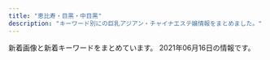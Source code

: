 ```yaml
---
title: "恵比寿・目黒・中目黒"
description: "キーワード別にの巨乳アジアン・チャイナエステ嬢情報をまとめました。"
---
```


新着画像と新着キーワードをまとめています。
2021年06月16日の情報です。

<DmmAffiliateIns />
<KeywordTable
  shops={
    [
    {
        "name": "Eminal beauty \u30b5\u30ed\u30f3",
        "station": "JR\u76ee\u9ed2\u99c5\u897f\u53e3",
        "img_links": [],
        "keywords": {
            "\u4e73": 2
        },
        "url": "https://eminalhealthbeautysalon.amebaownd.com/"
    },
    {
        "station": "JR\u76ee\u9ed2\u99c5\u6771\u53e3",
        "url": "http://with-you.tyo.cm",
        "name": "With you\u30fb\u30a6\u30a3\u30ba\u30e6\u30fc",
        "img_links": [
            "http://with-you.tyo.cm/photos/sites/6/2019/11/2019110806175734.jpg",
            "http://with-you.tyo.cm/photos/sites/6/2019/11/2019110107572662.jpg",
            "http://with-you.tyo.cm/photos/sites/6/2019/06/2019060510455732.jpg",
            "http://with-you.tyo.cm/photos/sites/6/2019/11/2019110108002447.jpg",
            "http://with-you.tyo.cm/photos/sites/6/2019/10/2019102716505124.jpg",
            "http://with-you.tyo.cm/images/s_recuit.jpg",
            "http://with-you.tyo.cm/images/s_pick.jpg",
            "http://with-you.tyo.cm/photos/sites/6/2019/03/2019030615474648.jpg",
            "http://with-you.tyo.cm/photos/sites/6/2019/11/2019111915264240.jpg",
            "http://with-you.tyo.cm/photos/sites/6/2019/02/2019021818395644.jpg",
            "http://with-you.tyo.cm/photos/sites/6/2019/02/2019021816155116.jpg",
            "http://with-you.tyo.cm/photos/sites/6/2019/11/2019110806175615.jpg",
            "http://with-you.tyo.cm/photos/sites/6/2020/09/2020092511214697.jpg",
            "http://with-you.tyo.cm/photos/sites/6/2021/04/2021041715082929.jpg",
            "http://with-you.tyo.cm/photos/sites/6/2019/11/2019110108001772.jpg",
            "http://with-you.tyo.cm/images/s_link.jpg",
            "http://with-you.tyo.cm/photos/sites/6/2019/12/2019121017051597.jpg",
            "http://with-you.tyo.cm/photos/sites/6/2019/12/2019121914290210.jpg",
            "http://with-you.tyo.cm/photos/sites/6/2020/06/2020061515324852.jpg",
            "http://with-you.tyo.cm/photos/sites/6/2019/02/2019021816145119.jpg",
            "http://with-you.tyo.cm/photos/sites/6/2019/11/2019112916075813.jpg",
            "http://with-you.tyo.cm/photos/sites/6/2019/11/2019112517122617.jpg",
            "http://with-you.tyo.cm/photos/sites/6/2019/12/2019121914290846.jpg",
            "http://with-you.tyo.cm/images/top.png",
            "http://with-you.tyo.cm/photos/sites/6/2019/11/2019111915264046.jpg",
            "http://with-you.tyo.cm/photos/sites/6/2019/11/2019112916080552.jpg",
            "http://with-you.tyo.cm/photos/sites/6/2019/02/2019021818404723.jpg",
            "http://with-you.tyo.cm/photos/sites/6/2019/11/2019112916075124.jpg",
            "http://with-you.tyo.cm/photos/sites/6/2020/03/2020032714573892.jpg",
            "http://with-you.tyo.cm/photos/sites/6/2019/11/2019112214502832.jpg",
            "http://with-you.tyo.cm/photos/sites/6/2020/06/2020061515330329.jpg",
            "http://with-you.tyo.cm/photos/sites/6/2019/11/2019112214503286.jpg",
            "http://with-you.tyo.cm/photos/sites/6/2019/11/2019112517121980.jpg",
            "http://with-you.tyo.cm/photos/sites/6/2019/11/2019110107573374.jpg",
            "http://with-you.tyo.cm/images/s_staff.jpg",
            "http://with-you.tyo.cm/photos/sites/6/2019/11/2019110606012817.jpg",
            "http://with-you.tyo.cm/images/s_news.jpg",
            "http://with-you.tyo.cm/photos/sites/6/2019/12/2019121017051599.jpg",
            "http://with-you.tyo.cm/photos/sites/6/2020/03/2020032714542799.jpg"
        ],
        "keywords": {
            "D": 15,
            "\u80f8": 1,
            "C": 31
        }
    },
    {
        "station": "JR\u6075\u6bd4\u5bff\u99c5\u897f\u53e3",
        "name": "\u30cb\u30e3\u30fc\u30cb\u30e3\u30fc",
        "url": "http://www.ourstarts.site/",
        "keywords": {},
        "img_links": [
            "http://www.ourstarts.site/templets/default/picture/news.png",
            "http://www.ourstarts.site/templets/default/images/t3.jpg",
            "http://www.ourstarts.site/templets/default/picture/staff.png",
            "http://www.ourstarts.site/templets/default/picture/head_tell.png",
            "http://www.ourstarts.site/uploads/allimg/200729/1-200H9141229.jpg",
            "http://www.ourstarts.site/uploads/180917/1-1P91G6122J28.jpg",
            "http://www.ourstarts.site/templets/default/images/t1.jpg",
            "http://www.ourstarts.site/uploads/allimg/200729/1-200H9141213.jpg",
            "http://www.ourstarts.site/templets/default/picture/right.png",
            "http://www.ourstarts.site/templets/default/picture/tel_contact.png",
            "http://www.ourstarts.site/uploads/200729/1-200H9141612609.jpg",
            "http://www.ourstarts.site/uploads/200729/1-200H9140K5J4.jpg",
            "http://www.ourstarts.site/templets/default/picture/timg (1).png",
            "http://www.ourstarts.site/uploads/200729/1-200H9140Q13E.jpg",
            "http://www.ourstarts.site/uploads/allimg/200729/1-200H9141912.jpg",
            "http://www.ourstarts.site/templets/default/picture/close.png",
            "http://www.ourstarts.site/templets/default/picture/foot_tel.png",
            "http://www.ourstarts.site/templets/default/images/t2.jpg"
        ]
    },
    {
        "img_links": [
            "http://www.oasis.esjoho.com/img/pickup.jpg",
            "http://www.oasis.esjoho.com/files/001.jpg",
            "http://www.oasis.esjoho.com/files/004-02.jpg",
            "http://www.oasis.esjoho.com/files/002-02.jpg",
            "http://www.oasis.esjoho.com/img/goback.jpg",
            "http://www.oasis.esjoho.com/img/ttl_info.png",
            "http://www.oasis.esjoho.com/files/005.jpg",
            "http://www.oasis.esjoho.com/files/005-02.jpg",
            "http://www.oasis.esjoho.com/files/001-02.jpg",
            "http://www.oasis.esjoho.com/img/ttl_news.png",
            "http://www.oasis.esjoho.com/img/tel.png",
            "http://www.oasis.esjoho.com/img/btn_side_mobile.jpg",
            "http://www.oasis.esjoho.com/files/002.jpg",
            "http://www.oasis.esjoho.com/files/004.jpg",
            "http://www.oasis.esjoho.com/img/btn_blog.png"
        ],
        "name": "\u7652\u3057\u5bb6",
        "url": "http://www.oasis.esjoho.com/",
        "keywords": {
            "C": 14,
            "D": 6,
            "85": 2,
            "87": 4,
            "86": 2
        },
        "station": "\u897f\u5c0f\u5c71\u99c5"
    },
    {
        "station": "\u4e2d\u76ee\u9ed2\u99c5",
        "name": "Lumia\uff5e\u30eb\u30df\u30a2",
        "url": "https://lumia.tokyo/",
        "keywords": {
            "D": 4,
            "C": 10
        },
        "img_links": [
            "https://lumia.tokyo/images/therapist/th_rin.jpg",
            "https://lumia.tokyo/images/therapist/th_hina2.jpg",
            "https://lumia.tokyo/images/slide/main_slide_campaign_sp.jpg",
            "https://lumia.tokyo/images/therapist/th_hana.jpg",
            "https://lumia.tokyo/images/therapist/th_mio.jpg",
            "https://lumia.tokyo/images/therapist/th_mio2.jpg",
            "https://lumia.tokyo/images/therapist/th_rei.jpg",
            "https://lumia.tokyo/images/slide/new_open_sp.jpg",
            "https://lumia.tokyo/images/therapist/th_miya.jpg",
            "https://lumia.tokyo/images/therapist/th_hina.jpg",
            "https://lumia.tokyo/images/therapist/th_miyuki.jpg"
        ]
    },
    {
        "img_links": [
            "http://onlyone.tyo.cm/photos/sites/5/2019/08/2019080815010066.jpg",
            "http://onlyone.tyo.cm/photos/sites/5/2019/01/2019013017371133.jpg",
            "http://onlyone.tyo.cm/photos/sites/5/2019/07/201907171609201.jpg",
            "http://onlyone.tyo.cm/photos/sites/5/2019/07/2019070711031982.jpg",
            "http://onlyone.tyo.cm/photos/sites/5/2018/07/2018071709241386.jpg",
            "http://onlyone.tyo.cm/photos/sites/5/2018/11/2018112110301745.jpg",
            "http://onlyone.tyo.cm/photos/sites/5/2021/03/2021030316101022.jpg",
            "http://onlyone.tyo.cm/photos/sites/5/2019/05/2019052911352557.jpg",
            "http://onlyone.tyo.cm/photos/sites/5/2018/08/2018082407542866.jpg",
            "http://onlyone.tyo.cm/photos/sites/5/2020/06/2020060815500896.jpg",
            "http://onlyone.tyo.cm/photos/sites/5/2019/02/2019022310345266.jpg",
            "http://onlyone.tyo.cm/photos/sites/5/2019/07/2019071716092046.jpg",
            "http://onlyone.tyo.cm/photos/sites/5/2021/03/2021030316101626.jpg",
            "http://onlyone.tyo.cm/photos/sites/5/2021/06/2021060717212051.jpg",
            "http://onlyone.tyo.cm/photos/sites/5/2021/02/2021021810240848.jpg",
            "http://onlyone.tyo.cm/photos/sites/5/2018/11/2018110713255310.jpg",
            "http://onlyone.tyo.cm/photos/sites/5/2018/08/2018080308152252.jpg",
            "http://onlyone.tyo.cm/images/s_link.png",
            "http://onlyone.tyo.cm/photos/sites/5/2021/02/2021022216501749.jpg",
            "http://onlyone.tyo.cm/photos/sites/5/2020/09/2020092617301564.jpg",
            "http://onlyone.tyo.cm/photos/sites/5/2020/02/2020022610121615.jpg",
            "http://onlyone.tyo.cm/photos/sites/5/2020/07/2020070217061815.jpg",
            "http://onlyone.tyo.cm/photos/sites/5/2020/01/2020011412572423.jpg",
            "http://onlyone.tyo.cm/photos/sites/5/2021/02/2021022515094363.jpg",
            "http://onlyone.tyo.cm/photos/sites/5/2019/05/2019050915292562.jpg",
            "http://onlyone.tyo.cm/photos/sites/5/2018/09/2018092710191274.jpg",
            "http://onlyone.tyo.cm/photos/sites/5/2020/01/2020011413501066.jpg",
            "http://onlyone.tyo.cm/photos/sites/5/2019/01/2019011814353078.jpg",
            "http://onlyone.tyo.cm/photos/sites/5/2018/03/2018031607430562.jpg",
            "http://onlyone.tyo.cm/photos/sites/5/2020/09/2020092510523998.jpg",
            "http://onlyone.tyo.cm/photos/sites/5/2019/08/2019082610481667.jpg",
            "http://onlyone.tyo.cm/photos/sites/5/2020/07/2020070215334437.jpg",
            "http://onlyone.tyo.cm/photos/sites/5/2020/03/2020031716151746.jpg",
            "http://onlyone.tyo.cm/photos/sites/5/2019/11/2019110105152849.jpg",
            "http://onlyone.tyo.cm/photos/sites/5/2017/11/2017112708111797.jpg",
            "http://onlyone.tyo.cm/photos/sites/5/2020/05/2020051419324761.jpg",
            "http://onlyone.tyo.cm/photos/sites/5/2019/03/2019030418403098.jpg",
            "http://onlyone.tyo.cm/photos/sites/5/2018/10/201810181432433.jpg",
            "http://onlyone.tyo.cm/photos/sites/5/2019/12/2019121715483135.jpg",
            "http://onlyone.tyo.cm/photos/sites/5/2020/09/2020092218541894.jpg",
            "http://onlyone.tyo.cm/images/s_staff.png",
            "http://onlyone.tyo.cm/photos/sites/5/2018/06/2018062904050630.jpg",
            "http://onlyone.tyo.cm/photos/sites/5/2020/01/2020011413500417.jpg",
            "http://onlyone.tyo.cm/photos/sites/5/2019/06/2019060510384975.jpg",
            "http://onlyone.tyo.cm/photos/sites/5/2021/02/202102181024101.jpg",
            "http://onlyone.tyo.cm/photos/sites/5/2019/11/2019110105153240.jpg",
            "http://onlyone.tyo.cm/photos/sites/5/2021/05/2021050615551714.jpg",
            "http://onlyone.tyo.cm/photos/sites/5/2021/02/202102201049167.jpg",
            "http://onlyone.tyo.cm/photos/sites/5/2019/06/2019060510472559.jpg",
            "http://onlyone.tyo.cm/photos/sites/5/2020/09/2020092510524025.jpg",
            "http://onlyone.tyo.cm/images/new.jpg",
            "http://onlyone.tyo.cm/photos/sites/5/2019/12/2019120510353312.jpg",
            "http://onlyone.tyo.cm/photos/sites/5/2019/11/2019112117013754.jpg",
            "http://onlyone.tyo.cm/photos/sites/5/2019/02/2019022310334774.jpg",
            "http://onlyone.tyo.cm/photos/sites/5/2019/07/2019070616424775.jpg",
            "http://onlyone.tyo.cm/photos/sites/5/2020/09/2020092510523723.jpg",
            "http://onlyone.tyo.cm/images/top.png",
            "http://onlyone.tyo.cm/photos/sites/5/2020/09/2020090210405221.jpg"
        ],
        "station": "JR\u76ee\u9ed2\u99c5\u897f\u53e3",
        "name": "OnlyOne",
        "url": "http://onlyone.tyo.cm/",
        "keywords": {
            "D": 20,
            "E": 2,
            "85": 7,
            "F": 1,
            "C": 2,
            "86": 9,
            "84": 1,
            "88": 3,
            "83": 3,
            "87": 2
        }
    },
    {
        "name": "\u91d1\u306e\u6708",
        "img_links": [
            "http://kintsuki.este88.com/gals/kixyoko1.jpg",
            "http://kintsuki.este88.com/images/ph1.jpg",
            "http://kintsuki.este88.com/images/r04.jpg",
            "http://kintsuki.este88.com/gals/kaori1.jpg",
            "http://kintsuki.este88.com/images/r02.jpg",
            "http://kintsuki.este88.com/gals/rina1.jpg",
            "http://kintsuki.este88.com/gals/koyuki1.jpg",
            "http://kintsuki.este88.com/gals/momo1.jpg",
            "http://kintsuki.este88.com/images/r01.jpg",
            "http://kintsuki.este88.com/gals/mika1.jpg",
            "http://kintsuki.este88.com/gals/rei1.jpg",
            "http://kintsuki.este88.com/gals/kana1.jpg",
            "http://kintsuki.este88.com/gals/yuyu1.jpg"
        ],
        "keywords": {},
        "station": "JR\u76ee\u9ed2\u99c5\u6771\u53e3",
        "url": "http://kintsuki.este88.com/"
    },
    {
        "keywords": {
            "88": 3,
            "84": 1,
            "C": 32,
            "85": 3,
            "86": 6,
            "87": 3,
            "90": 1,
            "D": 18,
            "89": 2,
            "E": 3
        },
        "img_links": [
            "http://angel.jpn.cm/photos/sites/3/2016/08/staff28.jpg",
            "http://angel.jpn.cm/images/room3.jpg",
            "http://angel.jpn.cm/photos/sites/3/2016/08/staff35.jpg",
            "http://angel.jpn.cm/photos/sites/3/2019/07/2019071016030711.jpg",
            "http://angel.jpn.cm/photos/sites/3/2016/08/staff21a.jpg",
            "http://angel.jpn.cm/photos/sites/3/2016/08/staff28a.jpg",
            "http://angel.jpn.cm/photos/sites/3/2016/09/72670992207769698.jpg",
            "http://angel.jpn.cm/photos/sites/3/2019/10/2019100910242499.jpg",
            "http://angel.jpn.cm/images/girl-z2.jpg",
            "http://angel.jpn.cm/photos/sites/3/2016/08/staff5a.jpg",
            "http://angel.jpn.cm/photos/sites/3/2016/08/staff25.jpg",
            "http://angel.jpn.cm/photos/sites/3/2016/08/staff29a.jpg",
            "http://angel.jpn.cm/images/s_staff.png",
            "http://angel.jpn.cm/photos/sites/3/2016/08/staff29.jpg",
            "http://angel.jpn.cm/photos/sites/3/2019/12/2019122718552430.jpg",
            "http://angel.jpn.cm/photos/sites/3/2019/11/2019111814073465.jpg",
            "http://angel.jpn.cm/images/info.jpg",
            "http://angel.jpn.cm/photos/sites/3/2016/08/staff7.jpg",
            "http://angel.jpn.cm/photos/sites/3/2016/10/staff01.jpg",
            "http://angel.jpn.cm/photos/sites/3/2019/12/2019122718552413.jpg",
            "http://angel.jpn.cm/photos/sites/3/2016/08/staff23.jpg",
            "http://angel.jpn.cm/photos/sites/3/2016/08/staff21.jpg",
            "http://angel.jpn.cm/photos/sites/3/2017/05/8.jpg",
            "http://angel.jpn.cm/photos/sites/3/2019/06/201906051042276.jpg",
            "http://angel.jpn.cm/photos/sites/3/2016/08/staff7a.jpg",
            "http://angel.jpn.cm/photos/sites/3/2019/12/2019122718552333.jpg",
            "http://angel.jpn.cm/images/room2.jpg",
            "http://angel.jpn.cm/photos/sites/3/2020/06/2020061515170635.jpg",
            "http://angel.jpn.cm/photos/sites/3/2016/08/staff24.jpg",
            "http://angel.jpn.cm/images/room7.jpg",
            "http://angel.jpn.cm/photos/sites/3/2021/02/2021021714005240.jpg",
            "http://angel.jpn.cm/photos/sites/3/2019/07/2019071213431954.jpg",
            "http://angel.jpn.cm/photos/sites/3/2017/04/1.jpg",
            "http://angel.jpn.cm/photos/sites/3/2016/08/staff2.jpg",
            "http://angel.jpn.cm/images/s_news.png",
            "http://angel.jpn.cm/photos/sites/3/2021/02/2021022516024747.jpg",
            "http://angel.jpn.cm/images/girl-z1.jpg",
            "http://angel.jpn.cm/photos/sites/3/2016/08/staff4a.jpg",
            "http://angel.jpn.cm/photos/sites/3/2017/12/2017122705371661.jpg",
            "http://angel.jpn.cm/photos/sites/3/2018/06/2018062105525655.jpg",
            "http://angel.jpn.cm/photos/sites/3/2017/12/201712270537317.jpg",
            "http://angel.jpn.cm/photos/sites/3/2016/08/staff4.jpg",
            "http://angel.jpn.cm/photos/sites/3/2018/09/2018091001155585.jpg",
            "http://angel.jpn.cm/photos/sites/3/2017/01/1.jpg",
            "http://angel.jpn.cm/photos/sites/3/2018/06/2018061505064271.jpg",
            "http://angel.jpn.cm/photos/sites/3/2016/08/staff14.jpg",
            "http://angel.jpn.cm/photos/sites/3/2019/06/2019060510404179.jpg",
            "http://angel.jpn.cm/photos/sites/3/2018/06/2018061601280885.jpg",
            "http://angel.jpn.cm/photos/sites/3/2016/08/staff39a.jpg",
            "http://angel.jpn.cm/photos/sites/3/2016/08/staff38.jpg",
            "http://angel.jpn.cm/photos/sites/3/2017/03/2.jpg",
            "http://cdn.dino-es.com/images/logo/150x40DinoEs.png",
            "http://angel.jpn.cm/photos/sites/3/2016/08/staff8.jpg",
            "http://angel.jpn.cm/photos/sites/3/2016/08/staff8a.jpg",
            "http://angel.jpn.cm/images/s_mobile.png",
            "http://angel.jpn.cm/photos/sites/3/2017/11/2017112010234266.jpg",
            "http://angel.jpn.cm/photos/sites/3/2016/08/staff37.jpg",
            "http://angel.jpn.cm/images/nbj3.jpg",
            "http://angel.jpn.cm/photos/sites/3/2016/09/staff40.jpg",
            "http://angel.jpn.cm/photos/sites/3/2020/09/2020092511154515.jpg",
            "http://angel.jpn.cm/photos/sites/3/2018/11/201811011331167.jpg",
            "http://angel.jpn.cm/photos/sites/3/2016/08/staff3.jpg",
            "http://angel.jpn.cm/photos/sites/3/2016/08/staff5.jpg",
            "http://angel.jpn.cm/photos/sites/3/2019/11/201911181407260.jpg",
            "http://angel.jpn.cm/images/room5.jpg",
            "http://angel.jpn.cm/photos/sites/3/2016/08/staff22.jpg",
            "http://angel.jpn.cm/images/room6.jpg",
            "http://angel.jpn.cm/images/top02.jpg",
            "http://angel.jpn.cm/images/room1.jpg",
            "http://angel.jpn.cm/images/room4.jpg",
            "http://angel.jpn.cm/photos/sites/3/2016/08/staff39.jpg",
            "http://angel.jpn.cm/photos/sites/3/2018/06/2018061505064251.jpg",
            "http://angel.jpn.cm/photos/sites/3/2016/08/staff36g.jpg",
            "http://angel.jpn.cm/images/mobile.jpg",
            "http://angel.jpn.cm/images/s_pick.png",
            "http://angel.jpn.cm/images/s_link.png",
            "http://angel.jpn.cm/photos/sites/3/2016/08/staff11.jpg",
            "http://angel.jpn.cm/images/top01.jpg",
            "http://angel.jpn.cm/photos/sites/3/2017/11/201711280608539.jpg"
        ],
        "url": "http://angel.jpn.cm/",
        "station": "JR\u76ee\u9ed2\u99c5\u6771\u53e3",
        "name": "Angel-\u30a8\u30f3\u30b8\u30a7\u30eb-"
    },
    {
        "keywords": {},
        "station": "JR\u76ee\u9ed2\u99c5\u6771\u53e3",
        "name": "\u30d0\u30d9\u30eb",
        "img_links": [
            "https://meguro-babel.com/girl/8.jpg",
            "https://meguro-babel.com/images/qr.jpg",
            "https://meguro-babel.com/girl/9.jpg",
            "https://meguro-babel.com/girl/7.jpg",
            "https://meguro-babel.com/topics/img/158-1.jpg",
            "https://meguro-babel.com/images/room/photo03.jpg",
            "https://meguro-babel.com/girl/5.jpg",
            "https://meguro-babel.com/girl/1.jpg",
            "https://meguro-babel.com/girl/4.jpg",
            "https://meguro-babel.com/images/room/photo01.jpg",
            "https://meguro-babel.com/girl/24.jpg",
            "https://meguro-babel.com/images/topimg4.jpg",
            "https://meguro-babel.com/topics/img/145-1.jpg",
            "https://meguro-babel.com/topics/img/157-1.jpg",
            "https://meguro-babel.com/topics/img/156-1.jpg",
            "https://meguro-babel.com/images/room/photo04.jpg",
            "https://meguro-babel.com/images/img_1.jpg",
            "https://meguro-babel.com/images/room/photo02.jpg",
            "https://meguro-babel.com/girl/21.jpg",
            "https://meguro-babel.com/girl/15.jpg"
        ],
        "url": "https://meguro-babel.com/"
    },
    {
        "url": "http://ms-mens.com/",
        "name": "\u30c8\u30f3\u30c8\u30f3",
        "img_links": [
            "http://ms-mens.com/pic/topimg1.jpg",
            "http://ms-mens.com/img/access/road03.jpg",
            "http://ms-mens.com/pic/topimg2.jpg",
            "http://ms-mens.com/img/ttl_concept.png",
            "http://ms-mens.com/img/ttl_staff.png",
            "http://ms-mens.com/img/conmsg.png",
            "http://ms-mens.com/img/mainft.jpg",
            "http://ms-mens.com/img/access/roaddm.png",
            "http://ms-mens.com/img/foot.jpg",
            "http://ms-mens.com/pic/head.jpg",
            "http://ms-mens.com/img/access/road01.jpg",
            "http://ms-mens.com/staff/yuri/01.jpg",
            "http://ms-mens.com/pic/topimg3.jpg",
            "http://ms-mens.com/staff/aya/01.jpg",
            "http://ms-mens.com/staff/sayuri/01.jpg",
            "http://ms-mens.com/img/access/road02.jpg"
        ],
        "station": "JR\u6075\u6bd4\u5bff\u99c5\u897f\u53e3",
        "keywords": {
            "C": 7
        }
    },
    {
        "img_links": [
            "http://iyashi-kokoro.info/img/st61.jpg",
            "http://iyashi-kokoro.info/i/img/acc4.jpg",
            "http://iyashi-kokoro.info/i/img/s2.jpg",
            "http://iyashi-kokoro.info/img/fla.jpg",
            "http://iyashi-kokoro.info/i/img/r3.jpg",
            "http://iyashi-kokoro.info/img/st65.jpg",
            "http://iyashi-kokoro.info/img/acc3.jpg",
            "http://iyashi-kokoro.info/i/img/st62.jpg",
            "http://iyashi-kokoro.info/i/img/r2.jpg",
            "http://iyashi-kokoro.info/i/img/acc3.jpg",
            "http://iyashi-kokoro.info/i/img/r4.jpg",
            "http://iyashi-kokoro.info/i/img/s4.jpg",
            "http://iyashi-kokoro.info/img/s63.jpg",
            "http://iyashi-kokoro.info/i/img/st63.jpg",
            "http://iyashi-kokoro.info/i/img/st64.jpg",
            "http://iyashi-kokoro.info/i/img/r6.jpg",
            "http://iyashi-kokoro.info/i/img/st61.jpg",
            "http://iyashi-kokoro.info/img/botton.jpg",
            "http://iyashi-kokoro.info/img/acc4.jpg",
            "http://iyashi-kokoro.info/img/st62.jpg",
            "http://iyashi-kokoro.info/i/img/acc1.jpg",
            "http://iyashi-kokoro.info/img/acc2.jpg",
            "http://iyashi-kokoro.info/i/img/st60.jpg",
            "http://iyashi-kokoro.info/img/cam.jpg",
            "http://iyashi-kokoro.info/i/img/s1.jpg",
            "http://iyashi-kokoro.info/i/img/r1.jpg",
            "http://iyashi-kokoro.info/img/mo.png",
            "http://iyashi-kokoro.info/i/img/st65.jpg",
            "http://iyashi-kokoro.info/img/s60.jpg",
            "http://iyashi-kokoro.info/i/img/r5.jpg",
            "http://iyashi-kokoro.info/img/s61.jpg",
            "http://iyashi-kokoro.info/img/s62.jpg",
            "http://iyashi-kokoro.info/i/img/acc2.jpg",
            "http://iyashi-kokoro.info/img/acc1.jpg",
            "http://iyashi-kokoro.info/img/st63.jpg",
            "http://iyashi-kokoro.info/i/img/s3.jpg",
            "http://iyashi-kokoro.info/img/st64.jpg",
            "http://iyashi-kokoro.info/img/s64.jpg",
            "http://iyashi-kokoro.info/img/s65.jpg",
            "http://iyashi-kokoro.info/img/st60.jpg"
        ],
        "station": "JR\u76ee\u9ed2\u99c5\u6771\u53e3",
        "name": "\u307f\u3086\u304d",
        "url": "http://iyashi-kokoro.info/",
        "keywords": {
            "E": 2,
            "88": 3,
            "85": 4,
            "C": 7,
            "D": 8,
            "G": 2,
            "86": 4,
            "87": 1
        }
    },
    {
        "name": "Victoria\u30fb\u30d3\u30af\u30c8\u30ea\u30a2",
        "keywords": {
            "87": 3,
            "D": 16,
            "G": 1,
            "93": 1,
            "89": 1,
            "86": 7,
            "83": 3,
            "85": 8,
            "C": 4,
            "82": 1,
            "E": 3,
            "F": 1
        },
        "url": "http://victoria.tyo.cm/",
        "img_links": [
            "http://victoria.tyo.cm/photos/sites/13/2021/02/2021021509575615.jpg",
            "http://victoria.tyo.cm/photos/sites/13/2020/03/2020031904101259.jpg",
            "http://victoria.tyo.cm/photos/sites/13/2019/01/2019012509534353.jpg",
            "http://victoria.tyo.cm/photos/sites/13/2018/12/2018122701570616.jpg",
            "http://victoria.tyo.cm/photos/sites/13/2020/01/2020012005552622.jpg",
            "http://victoria.tyo.cm/photos/sites/13/2018/12/2018122701570643.jpg",
            "http://victoria.tyo.cm/photos/sites/13/2019/02/2019021407162693.jpg",
            "http://victoria.tyo.cm/photos/sites/13/2019/01/2019012509505197.jpg",
            "http://victoria.tyo.cm/photos/sites/13/2018/12/2018121502493879.jpg",
            "http://victoria.tyo.cm/photos/sites/13/2020/01/2020011205500461.jpg",
            "http://victoria.tyo.cm/photos/sites/13/2019/01/2019011103510521.jpg",
            "http://victoria.tyo.cm/photos/sites/13/2019/12/2019120406433710.jpg",
            "http://victoria.tyo.cm/images/mobile.jpg",
            "http://victoria.tyo.cm/photos/sites/13/2018/12/2018121502493814.jpg",
            "http://victoria.tyo.cm/photos/sites/13/2019/01/2019010506292922.jpg",
            "http://victoria.tyo.cm/photos/sites/13/2019/04/2019041807165826.jpg",
            "https://www.a-side.com/ad/koko/include/banner/koko_125x125.png",
            "http://victoria.tyo.cm/images/top.jpg",
            "http://victoria.tyo.cm/photos/sites/13/2019/10/2019101403232834.jpg",
            "http://victoria.tyo.cm/photos/sites/13/2019/10/2019100904083557.jpg",
            "http://victoria.tyo.cm/photos/sites/13/2020/10/2020100803550565.jpg",
            "http://victoria.tyo.cm/photos/sites/13/2019/12/2019120904521737.jpg",
            "http://victoria.tyo.cm/photos/sites/13/2020/01/2020012005552181.jpg",
            "http://victoria.tyo.cm/images/s_staff.png",
            "http://victoria.tyo.cm/photos/sites/13/2019/02/2019021206543056.jpg",
            "http://victoria.tyo.cm/photos/sites/13/2019/02/2019022703022355.jpg",
            "http://victoria.tyo.cm/photos/sites/13/2018/12/2018121502493847.jpg",
            "http://victoria.tyo.cm/photos/sites/13/2020/02/202002030340133.jpg",
            "http://victoria.tyo.cm/photos/sites/13/2019/07/2019070206503156.jpg",
            "http://victoria.tyo.cm/photos/sites/13/2020/02/2020021307433041.jpg",
            "http://victoria.tyo.cm/photos/sites/13/2019/04/2019040304024424.jpg",
            "http://victoria.tyo.cm/photos/sites/13/2018/12/2018122904422525.jpg",
            "http://victoria.tyo.cm/photos/sites/13/2018/12/2018121502493953.jpg",
            "http://victoria.tyo.cm/photos/sites/13/2020/02/2020020104570910.jpg",
            "http://victoria.tyo.cm/photos/sites/13/2019/08/2019080607062415.jpg",
            "http://victoria.tyo.cm/photos/sites/13/2019/06/2019061005275095.jpg",
            "http://victoria.tyo.cm/photos/sites/13/2019/12/2019120904521188.jpg",
            "http://victoria.tyo.cm/photos/sites/13/2019/12/2019120106181894.jpg",
            "http://victoria.tyo.cm/images/news.jpg",
            "http://victoria.tyo.cm/photos/sites/13/2019/10/2019100904082968.jpg",
            "http://victoria.tyo.cm/images/face.jpg",
            "http://victoria.tyo.cm/photos/sites/13/2019/01/2019010506293526.jpg",
            "http://victoria.tyo.cm/photos/sites/13/2019/01/2019012108071242.jpg",
            "http://victoria.tyo.cm/photos/sites/13/2019/05/201905100639429.jpg",
            "http://victoria.tyo.cm/photos/sites/13/2020/01/2020011104241542.jpg",
            "http://victoria.tyo.cm/images/pick.jpg",
            "http://victoria.tyo.cm/photos/sites/13/2018/12/2018122904411765.jpg"
        ],
        "station": "JR\u76ee\u9ed2\u99c5\u6771\u53e3"
    },
    {
        "station": "\u4e2d\u76ee\u9ed2\u99c5\u897f\u53e3",
        "keywords": {
            "C": 1,
            "85": 1,
            "88": 1,
            "87": 4,
            "D": 5
        },
        "url": "http://nakamegurofun.com/",
        "img_links": [
            "http://nakamegurofun.com/images/tel.png",
            "http://nakamegurofun.com/images/s4.jpg",
            "http://nakamegurofun.com/files/005-020964.jpg",
            "http://nakamegurofun.com/images/zi_massage.png",
            "http://nakamegurofun.com/images/s1.jpg",
            "http://nakamegurofun.com/files/0070964.jpg",
            "http://nakamegurofun.com/files/0064f22.jpg",
            "http://nakamegurofun.com/images/main_top.png",
            "http://nakamegurofun.com/files/0050964.jpg",
            "http://nakamegurofun.com/images/shop/shop04.jpg",
            "http://nakamegurofun.com/files/0054f22.jpg",
            "http://nakamegurofun.com/files/007fa9d.jpg",
            "http://nakamegurofun.com/files/008-020964.jpg",
            "http://nakamegurofun.com/images/shop/shop03.jpg",
            "http://nakamegurofun.com/files/002-020964.jpg",
            "http://nakamegurofun.com/files/0060964.jpg",
            "http://nakamegurofun.com/images/shop/shop02.jpg",
            "http://nakamegurofun.com/files/0080964.jpg",
            "http://nakamegurofun.com/files/005-030964.jpg",
            "http://nakamegurofun.com/files/002-030964.jpg",
            "http://nakamegurofun.com/images/infotiao1.jpg",
            "http://nakamegurofun.com/files/0074f22.jpg",
            "http://nakamegurofun.com/files/007-020964.jpg",
            "http://nakamegurofun.com/files/003fa9d.jpg",
            "http://nakamegurofun.com/images/service91a6.png",
            "http://nakamegurofun.com/images/main_bottom.png",
            "http://nakamegurofun.com/files/006-030964.jpg",
            "http://nakamegurofun.com/files/0084f22.jpg",
            "http://nakamegurofun.com/files/005fa9d.jpg",
            "http://nakamegurofun.com/files/008-030964.jpg",
            "http://nakamegurofun.com/images/s2.jpg",
            "http://nakamegurofun.com/images/xian.png",
            "http://nakamegurofun.com/files/002fa9d.jpg",
            "http://nakamegurofun.com/files/0030964.jpg",
            "http://nakamegurofun.com/files/003-020964.jpg",
            "http://nakamegurofun.com/files/003-030964.jpg",
            "http://nakamegurofun.com/files/007-030964.jpg",
            "http://nakamegurofun.com/files/0020964.jpg",
            "http://nakamegurofun.com/images/shop/shop01.jpg",
            "http://nakamegurofun.com/images/s5.jpg",
            "http://nakamegurofun.com/files/006-020964.jpg",
            "http://nakamegurofun.com/files/0034f22.jpg",
            "http://nakamegurofun.com/files/0024f22.jpg",
            "http://nakamegurofun.com/files/008fa9d.jpg",
            "http://nakamegurofun.com/images/zi_staff.png",
            "http://nakamegurofun.com/files/006fa9d.jpg",
            "http://nakamegurofun.com/images/s3.jpg"
        ],
        "name": "Flower \uff5e\u30d5\u30e9\u30ef\u30fc\uff5e"
    },
    {
        "url": "http://sakuram.jpest.net/",
        "keywords": {
            "C": 1,
            "86": 1,
            "E": 1
        },
        "station": "JR\u6075\u6bd4\u5bff\u897f\u53e3",
        "name": "\u685c\u6e80\u958b",
        "img_links": [
            "http://sakuramadmin.jpest.net/uploads//2021051616283953-e1621182530874.jpeg",
            "http://sakuram.jpest.net/images/g0.jpg",
            "http://sakuram.jpest.net/images/top.jpg",
            "http://sakuram.jpest.net/images/tel.png",
            "http://sakuramadmin.jpest.net/uploads//2021051616285979-e1621182557998.jpeg",
            "http://sakuram.jpest.net/images/c1.jpg",
            "http://sakuram.jpest.net/images/tit_massage.jpg",
            "http://sakuram.jpest.net/images/sp_tit_massage.jpg",
            "http://sakuramadmin.jpest.net/uploads//2021060403001280.jpg",
            "http://sakuram.jpest.net/images/sp_tit_pick.jpg",
            "http://sakuram.jpest.net/images/tit_staff.jpg",
            "http://sakuram.jpest.net/images/tit_new.jpg",
            "http://sakuram.jpest.net/images/c2.jpg",
            "http://sakuram.jpest.net/images/tit_sch.jpg",
            "http://sakuram.jpest.net/images/c3.jpg",
            "http://sakuram.jpest.net/images/c4.jpg",
            "http://sakuramadmin.jpest.net/uploads//2021031911072093-e1616152076234.jpeg",
            "http://sakuram.jpest.net/images/c8.jpg",
            "http://sakuramadmin.jpest.net/uploads//2021031911082377-e1616152110616.jpeg",
            "http://sakuramadmin.jpest.net/uploads//2021050608205136-e1620289297840.jpeg",
            "http://sakuram.jpest.net/images/c7.jpg",
            "http://sakuram.jpest.net/images/sp_tit_staff.jpg",
            "http://sakuram.jpest.net/images/acc.jpg",
            "http://sakuram.jpest.net/images/sp_tit_new.jpg",
            "http://sakuram.jpest.net/images/c5.jpg",
            "http://sakuram.jpest.net/images/c6.jpg",
            "http://sakuramadmin.jpest.net/uploads//202106100529247.jpg",
            "http://sakuram.jpest.net/images/sp_tit_pro.jpg",
            "http://sakuram.jpest.net/images/tit_pro.jpg",
            "http://sakuram.jpest.net/images/c9.jpg",
            "http://sakuramadmin.jpest.net/uploads//2021051906122737-scaled-e1621404764474.jpeg"
        ]
    },
    {
        "name": "\u3072\u307e\u308f\u308a",
        "img_links": [
            "http://www.himawari-aroma.xyz/images/shop/1.png",
            "http://www.himawari-aroma.xyz/images/staff/3/ami.png",
            "http://www.himawari-aroma.xyz/images/13.png",
            "http://www.himawari-aroma.xyz/images/sys.jpg",
            "http://www.himawari-aroma.xyz/images/psd/off.jpg",
            "http://www.himawari-aroma.xyz/images/staff/3/mayu.png",
            "http://www.himawari-aroma.xyz/images/shop/4/1.jpg",
            "http://www.himawari-aroma.xyz/images/shop/4/2.jpg"
        ],
        "url": "http://www.himawari-aroma.xyz/",
        "keywords": {},
        "station": "JR\u6075\u6bd4\u5bff\u99c5\u897f\u53e3"
    }
]
}
/>
<DmmAffiliateScript />
